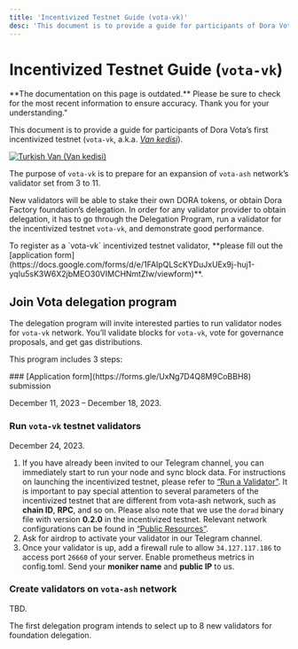 ```yaml
---
title: 'Incentivized Testnet Guide (vota-vk)'
desc: 'This document is to provide a guide for participants of Dora Vota’s first incentivized testnet (vota-vk, a.k.a. Van Kedisi).'
---
```



# Incentivized Testnet Guide (`vota-vk`)

<Callout type="error">
  **The documentation on this page is outdated.** Please be sure to check
  for the most recent information to ensure accuracy. Thank you for your
  understanding."
</Callout>

This document is to provide a guide for participants of Dora Vota’s first incentivized testnet (`vota-vk`, a.k.a. [<i>Van kedisi</i>](https://en.wikipedia.org/wiki/Turkish_Van)).

[<Image src="/images/van-kedisi.jpg" alt="Turkish Van (Van kedisi)" width={494} height={552}/>](https://commons.wikimedia.org/wiki/File:Hobie_the_turkish_van.JPG)

The purpose of `vota-vk` is to prepare for an expansion of `vota-ash` network’s validator set from 3 to 11.

New validators will be able to stake their own DORA tokens, or obtain Dora Factory foundation’s delegation. In order for any validator provider to obtain delegation, it has to go through the Delegation Program, run a validator for the incentivized testnet `vota-vk`, and demonstrate good performance.

<Callout>
  To register as a `vota-vk` incentivized testnet validator, **please fill out
  the [application
  form](https://docs.google.com/forms/d/e/1FAIpQLScKYDuJxUEx9j-huj1-yqIu5sK3W6X2jbMEO30VIMCHNmtZIw/viewform)**.
</Callout>

## Join Vota delegation program

The delegation program will invite interested parties to run validator nodes for `vota-vk` network. You’ll validate blocks for `vota-vk`, vote for governance proposals, and get gas distributions.

This program includes 3 steps:

<Steps>
### [Application form](https://forms.gle/UxNg7D4Q8M9CoBBH8) submission

December 11, 2023 – December 18, 2023.

### Run `vota-vk` testnet validators

December 24, 2023.

1. If you have already been invited to our Telegram channel, you can immediately start to run your node and sync block data. For instructions on launching the incentivized testnet, please refer to [“Run a Validator”](/docs/vota-devops/validator). It is important to pay special attention to several parameters of the incentivized testnet that are different from vota-ash network, such as **chain ID**, **RPC**, and so on. Please also note that we use the `dorad` binary file with version **0.2.0** in the incentivized testnet. Relevant network configurations can be found in [“Public Resources”](/docs/vota-dev/resources).
2. Ask for airdrop to activate your validator in our Telegram channel.
3. Once your validator is up, add a firewall rule to allow `34.127.117.186` to access port `26660` of your server. Enable prometheus metrics in config.toml. Send your **moniker name** and **public IP** to us.

### Create validators on `vota-ash` network

TBD.

</Steps>

The first delegation program intends to select up to 8 new validators for foundation delegation.
